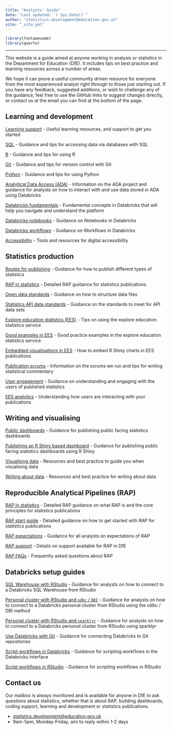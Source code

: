 ```yaml
---
title: "Analysts' Guide"
date: "Last updated: `r Sys.Date()`"
author: "statistics.development@education.gov.uk"
site: "_site.yml"
---
```


```r
library(fontawesome)
library(quarto)

```

---

This website is a guide aimed at anyone working in analysis or statistics in the Department for Education (DfE). It includes tips on best practice and learning resources across a number of areas.

We hope it can prove a useful community driven resource for everyone from the most experienced analyst right through to those just starting out. If you have any feedback, suggested additions, or wish to challenge any of the guidance, feel free to use the GitHub links to suggest changes directly, or contact us at the email you can find at the bottom of the page.


## Learning and development

[Learning support](learning-development/learning-support.html)
- Useful learning resources, and support to get you started

[SQL](learning-development/sql.html)
- Guidance and tips for accessing data via databases with SQL

[R](learning-development/r.html)
- Guidance and tips for using R

[Git](learning-development/git.html)
- Guidance and tips for version control with Git

[Python](learning-development/python.html)
- Guidance and tips for using Python

[Analytical Data Access (ADA)](ADA/ada.html)
- Information on the ADA project and guidance for analysts on how to interact with and use data stored in ADA using Databricks

[Databricks fundamentals](ADA/databricks_fundamentals.qmd)
- Fundamental concepts in Databricks that will help  you navigate and understand the platform

[Databricks notebooks](ADA/databricks_notebooks.qmd)
- Guidance on Notebooks in Databricks

[Databricks workflows](ADA/databricks_workflows.qmd)
- Guidance on Workflows in Databricks

[Accessibility](learning-development/accessibility.html)
- Tools and resources for digital accessibility

## Statistics production

[Routes for publishing](statistics-production/pub.html)
- Guidance for how to publish different types of statistics

[RAP in statistics](RAP/rap-statistics.html)
- Detailed RAP guidance for statistics publications

[Open data standards](statistics-production/ud.html)
- Guidance on how to structure data files

[Statistics API data standards](statistics-production/api-data-standards.html)
- Guidance on the standards to meet for API data sets

[Explore education statistics (EES)](statistics-production/ees.html)
- Tips on using the explore education statistics service

[Good examples in EES](statistics-production/examples.html)
- Good practice examples in the explore education statistics service

[Embedded visualisations in EES](statistics-production/embedded-charts.html)
- How to embed R Shiny charts in EES publications

[Publication scrums](statistics-production/scrums.html)
- Information on the scrums we run and tips for writing statistical commentary

[User engagement](statistics-production/user-eng.html)
- Guidance on understanding and engaging with the users of published statistics

[EES analytics](statistics-production/user-analytics.html)
- Understanding how users are interacting with your publications

## Writing and visualising

[Public dashboards](writing-visualising/dashboards.html)
- Guidance for publishing public facing statistics dashboards

[Publishing an R Shiny based dashboard](writing-visualising/dashboards_rshiny.html)
- Guidance for publishing public facing statistics dashboards using R Shiny

[Visualising data](writing-visualising/visualising.html)
- Resources and best practice to guide you when visualising data

[Writing about data](writing-visualising/writing.html)
- Resources and best practice for writing about data

## Reproducible Analytical Pipelines (RAP)

[RAP in statistics](RAP/rap-statistics.html)
- Detailed RAP guidance on what RAP is and the core principles for statistics publications

[RAP start guide](RAP/rap-start-guide.html)
- Detailed guidance on how to get started with RAP for statistics publications

[RAP expectations](RAP/rap-expectations.html)
- Guidance for all analysts on expectations of RAP

[RAP support](RAP/rap-managers.html)
- Details on support available for RAP in DfE

[RAP FAQs](RAP/rap-faq.html)
- Frequently asked questions about RAP

## Databricks setup guides

[SQL Warehouse with RStudio](ADA/databricks_rstudio_sql_warehouse.html)
- Guidance for analysts on how to connect to a Databricks SQL Warehouse from RStudio

[Personal cluster with RStudio and `odbc` / `DBI`](ADA/databricks_rstudio_personal_cluster.html)
- Guidance for analysts on how to connect to a Databricks personal cluster from RStudio using the odbc / DBI method

[Personal cluster with RStudio and `sparklyr`](ADA/databricks_rstudio_personal_cluster_sparklyr.html)
- Guidance for analysts on how to connect to a Databricks personal cluster from RStudio using sparklyr

[Use Databricks with Git](ADA/git_databricks.html)
- Guidance for connecting Databricks to Git repositories

[Script workflows in Databricks](ADA/databricks_workflow_script_databricks.html)
- Guidance for scripting workflows in the Databricks interface

[Script workflows in RStudio](ADA/databricks_workflow_script_rstudio.html)
- Guidance for scripting workflows in RStudio

## Contact us

Our mailbox is always monitored and is available for anyone in DfE to ask questions about statistics, whether that is about RAP, building dashboards, coding support, learning and development or statistics publications.

- [statistics.development@education.gov.uk](mailto:statistics.development@education.gov.uk)
- 9am-5pm, Monday-Friday, aim to reply within 1-2 days